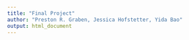 ```yaml
---
title: "Final Project"
author: "Preston R. Graben, Jessica Hofstetter, Yida Bao"
output: html_document
---
```


